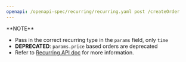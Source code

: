 ```yaml
---
openapi: /openapi-spec/recurring/recurring.yaml post /createOrder
---
```


<Info>
  **NOTE**

  - Pass in the correct recurring type in the `params` field, only `time`
  - **DEPRECATED**: `params.price` based orders are deprecated
  - Refer to [Recurring API doc](/docs/recurring-api/create-order) for more information.
</Info>
